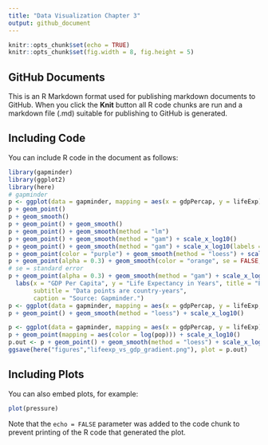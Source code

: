 ```yaml
---
title: "Data Visualization Chapter 3"
output: github_document
---
```


```r
knitr::opts_chunk$set(echo = TRUE)
knitr::opts_chunk$set(fig.width = 8, fig.height = 5)
```

## GitHub Documents

This is an R Markdown format used for publishing markdown documents to GitHub. When you click the **Knit** button all R code chunks are run and a markdown file (.md) suitable for publishing to GitHub is generated.

## Including Code

You can include R code in the document as follows:

```r
library(gapminder)
library(ggplot2)
library(here)
# gapminder
p <- ggplot(data = gapminder, mapping = aes(x = gdpPercap, y = lifeExp))
p + geom_point()
p + geom_smooth()
p + geom_point() + geom_smooth()
p + geom_point() + geom_smooth(method = "lm")
p + geom_point() + geom_smooth(method = "gam") + scale_x_log10()
p + geom_point() + geom_smooth(method = "gam") + scale_x_log10(labels = scales::dollar)
p + geom_point(color = "purple") + geom_smooth(method = "loess") + scale_x_log10()
p + geom_point(alpha = 0.3) + geom_smooth(color = "orange", se = FALSE, size = 8, method = "lm") + scale_x_log10()
# se = standard error
p + geom_point(alpha = 0.3) + geom_smooth(method = "gam") + scale_x_log10(labels = scales::dollar) +
  labs(x = "GDP Per Capita", y = "Life Expectancy in Years", title = "Economic Growth and Life Expectancy", 
       subtitle = "Data points are country-years",
       caption = "Source: Gapminder.")
p <- ggplot(data = gapminder, mapping = aes(x = gdpPercap, y = lifeExp, color = continent, fill = continent))
p + geom_point() + geom_smooth(method = "loess") + scale_x_log10()

p <- ggplot(data = gapminder, mapping = aes(x = gdpPercap, y = lifeExp))
p + geom_point(mapping = aes(color = log(pop))) + scale_x_log10()
p.out <- p + geom_point() + geom_smooth(method = "loess") + scale_x_log10()
ggsave(here("figures","lifeexp_vs_gdp_gradient.png"), plot = p.out)

```

## Including Plots

You can also embed plots, for example:


 ```r
 plot(pressure)
 ```

Note that the `echo = FALSE` parameter was added to the code chunk to prevent printing of the R code that generated the plot.

